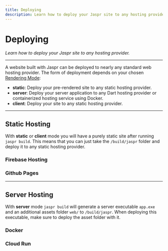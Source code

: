 ```yaml
---
title: Deploying
description: Learn how to deploy your Jaspr site to any hosting provider.
---
```


# Deploying
*Learn how to deploy your Jaspr site to any hosting provider.*

---

A website built with Jaspr can be deployed to nearly any standard web hosting provider. The form of deployment
depends on your chosen [Rendering Mode](/get_started/modes):

- **static**: Deploy your pre-rendered site to any static hosting provider.
- **server**: Deploy your server application to any Dart hosting provider or containerized hosting service using Docker.
- **client**: Deploy your site to any static hosting provider.

---

## Static Hosting

With **static** or **client** mode you will have a purely static site after running `jaspr build`. This means that you
can just take the `/build/jaspr` folder and deploy it to any static hosting provider.

### Firebase Hosting

### Github Pages

---

## Server Hosting

With **server** mode `jaspr build` will generate a server executable `app.exe` and an additional assets folder `web/`
to `/build/jaspr`. When deploying this executable, make sure to deploy the asset folder with it.

### Docker

### Cloud Run
